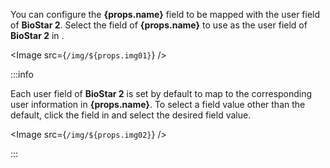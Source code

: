 <Head level={3} hashid={props.hashid}><Cmd sid='settings.activeDirectory.FieldConfiguration' product='2' /></Head>

You can configure the <strong>{props.name}</strong> field to be mapped with the user field of **BioStar 2**. Select the field of <strong>{props.name}</strong> to use as the user field of **BioStar 2** in <Cmd sid='settings.activeDirectory.FieldConfiguration' product='2' />.

<Image src={`/img/${props.img01}`} />

:::info

Each user field of **BioStar 2** is set by default to map to the corresponding user information in <strong>{props.name}</strong>. To select a field value other than the default, click the field in <Cmd sid={props.sid} product='2' /> and select the desired field value.

<Image src={`/img/${props.img02}`} />

:::

